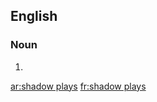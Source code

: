 ==English==

===Noun===
{{head|en|plural}}

# {{plural of|shadow play|lang=en|nocat=1}}

[[ar:shadow plays]]
[[fr:shadow plays]]